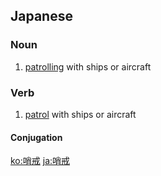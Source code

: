 ==Japanese==
{{ja-kanjitab|しょう|かい|yomi=on}}

===Noun===
{{ja-noun|しょうかい}}

# [[patrolling]] with ships or aircraft

===Verb===
{{ja-verb-suru|tr=trans|しょうかい}}

# [[patrol]] with ships or aircraft

====Conjugation====
{{ja-suru|しょうかい}}

[[ko:哨戒]]
[[ja:哨戒]]